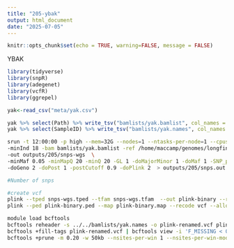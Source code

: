 ```yaml
---
title: "205-ybak"
output: html_document
date: "2025-07-05"
---
```


```r
knitr::opts_chunk$set(echo = TRUE, warning=FALSE, message = FALSE)
```

YBAK


```r
library(tidyverse)
library(snpR)
library(adegenet)
library(vcfR)
library(ggrepel)
```

```r
yak<-read_csv("meta/yak.csv")
```

```r
yak %>% select(Path) %>% write_tsv("bamlists/yak.bamlist", col_names = FALSE)
yak %>% select(SampleID) %>% write_tsv("bamlists/yak.names", col_names = FALSE)
```

```sh
srun -t 12:00:00 -p high --mem=32G --nodes=1 --ntasks-per-node=1 --cpus-per-task=12 $HOME/angsd/angsd -nthreads 12 \
-minInd 18 -bam bamlists/yak.bamlist -ref /home/maccamp/genomes/longfin-chrom/lfs_final_scaff_assembly.fasta \
-out outputs/205/snps-wgs  \
-minMaf 0.05 -minMapQ 20 -minQ 20 -GL 1 -doMajorMinor 1 -doMaf 1 -SNP_pval 1e-6 \
-doGeno 2 -doPost 1 -postCutoff 0.9 -doPlink 2  > outputs/205/snps.out 2> outputs/205/snps.err &

#Number of snps

#create vcf
plink --tped snps-wgs.tped --tfam snps-wgs.tfam  --out plink-binary --recode --allow-extra-chr --noweb
plink --ped plink-binary.ped --map plink-binary.map --recode vcf --allow-extra-chr -out plink

module load bcftools
bcftools reheader -s ../../bamlists/yak.names -o plink-renamed.vcf plink.vcf
bcftools +fill-tags plink-renamed.vcf | bcftools view -i 'F_MISSING < 0.10' | bcftools view -i 'INFO/MAF > 0.01' > filtered.vcf
bcftools +prune -m 0.20 -w 50kb --nsites-per-win 1 --nsites-per-win-mode rand filtered.vcf > plink-pruned.vcf
```
